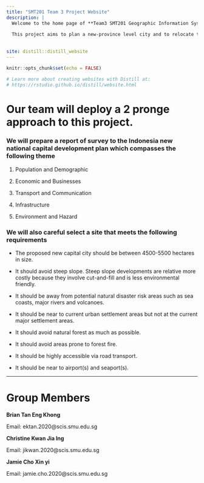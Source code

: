 ```yaml
---
title: "SMT201 Team 3 Project Website"
description: |
  Welcome to the home page of **Team3 SMT201 Geographic Information Systems for Urban Planning** project website. 
  
  This project aims to plan a new-province level city and to relocate the capital of Indonesia to Kalimantan on the island of Borneo. To achieve that, the proposed project aims to analyze the geographical layout of East Kalimantan to create a new province-level planned city. The goal of this strategy is to reduce developmental inequality between Java and other islands in the Indonesian archipelago as well as to reduce Jakarta's burden as Indonesia's Primary hub.
  
   
site: distill::distill_website
---
```


```r
knitr::opts_chunk$set(echo = FALSE)

# Learn more about creating websites with Distill at:
# https://rstudio.github.io/distill/website.html

```

# Our team will deploy a 2 pronge approach to this project. 

### We will prepare a report of survey to the Indonesia new national capital development plan which compasses the following theme

1) Population and Demographic
     
2) Economic and Businesses
     
3) Transport and Communication
     
4) Infrastructure
     
5) Environment and Hazard
   
   
  
### We will also careful select a site that meets the following requirements

+ The proposed new capital city should be between 4500-5500 hectares in size.
       
+ It should avoid steep slope. Steep slope developments are relative more costly because they involve cut-and-fill and is less environmental friendly.
      
+ It should be away from potential natural disaster risk areas such as sea coasts, major rivers and volcanoes.
      
+ It should be near to current urban settlement areas but not at the current major settlement areas.
       
+ It should avoid natural forest as much as possible.
      
+ It should avoid areas prone to forest fire.
       
+ It should be highly accessible via road transport.
       
+ It should be near to airport(s) and seaport(s).

---

# Group Members
**Brian Tan Eng Khong**

Email: ektan.2020@scis.smu.edu.sg

**Christine Kwan Jia Ing**

Email: jikwan.2020@scis.smu.edu.sg

**Jamie Cho Xin yi**

Email: jamie.cho.2020@scis.smu.edu.sg